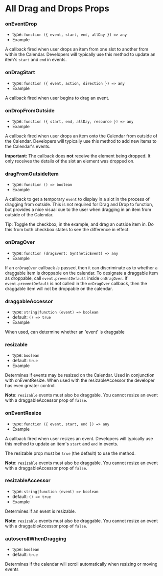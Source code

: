 
<Meta title="Addons/Drag and Drop/props/Full Prop List" />

# All Drag and Drops Props

### onEventDrop

- type: `function ({ event, start, end, allDay }) => any`
- <LinkTo kind="addons-drag-and-drop-props" story="on-event-drop">
    Example
  </LinkTo>

A callback fired when user drops an item from one slot to another from within the Calendar. Developers will typically use this method to update an item's `start` and `end` in <LinkTo kind="props" story="events">events</LinkTo>.

### onDragStart

- type: `function ({ event, action, direction }) => any`
- <LinkTo kind="addons-drag-and-drop-props" story="on-drag-start">
    Example
  </LinkTo>

A callback fired when user begins to drag an event.

### onDropFromOutside

- type: `function ({ start, end, allDay, resource }) => any`
- <LinkTo kind="addons-drag-and-drop-props" story="on-drop-from-outside">
    Example
  </LinkTo>

A callback fired when user drops an item onto the Calendar from outside of the Calendar. Developers will typically use this method to add new items to the Calendar's <LinkTo kind="props" story="events">events</LinkTo>.

**Important:** The callback does **not** receive the element being dropped. It only receives the details of the slot an element was dropped on.

### dragFromOutsideItem

- type: `function () => boolean`
- <LinkTo kind="addons-drag-and-drop-props" story="drag-from-outside-item">
    Example
  </LinkTo>

A callback to get a temporary `event` to display in a slot in the process of dragging from outside. This is not required for Drag and Drop to function, but provides a nice visual cue to the user when dragging in an item from outside of the Calendar.

Tip: Toggle the checkbox, in the example, and drag an outside item in. Do this from both checkbox states to see the difference in effect.

### onDragOver

- type: `function (dragEvent: SyntheticEvent) => any`
- <LinkTo kind="addons-drag-and-drop-props" story="on-drag-over">
    Example
  </LinkTo>

If an `onDragOver` callback _is_ passed, then it can discriminate as to whether a draggable item is droppable on the calendar. To designate a draggable item as droppable, call `event.preventDefault` inside `onDragOver`. If `event.preventDefault` is not called in the `onDragOver` callback, then the draggable item will not be droppable on the calendar.

### draggableAccessor

- type: `string|function (event) => boolean`
- default: `() => true`
- <LinkTo kind="addons-drag-and-drop-props" story="draggable-accessor">
    Example
  </LinkTo>

When used, can determine whether an 'event' is draggable

### resizable

- type: `boolean`
- default: `true`
- <LinkTo kind="addons-drag-and-drop-props" story="resizable">
    Example
  </LinkTo>

Determines if events may be resized on the Calendar. Used in conjunction with <LinkTo kind="addons-drag-and-drop-props" story="on-event-resize">onEventResize</LinkTo>. When used with the <LinkTo kind="addons-drag-and-drop-props" story="resizable-accessor">resizableAccessor</LinkTo> the developer has even greater control.

**Note:** `resizable` events must also be draggable. You cannot resize an event with a <LinkTo kind="addons-drag-and-drop-props" story="draggable-accessor">draggableAccessor</LinkTo> prop of `false`.

### onEventResize

- type: `function ({ event, start, end }) => any`
- <LinkTo kind="addons-drag-and-drop-props" story="on-event-resize">
    Example
  </LinkTo>

A callback fired when user resizes an event. Developers will typically use this method to update an item's `start` and `end` in <LinkTo kind="props" story="events">events</LinkTo>.

The <LinkTo kind="addons-drag-and-drop-props" story="resizable">resizable</LinkTo> prop must be `true` (the default) to use the method.

**Note:** `resizable` events must also be draggable. You cannot resize an event with a <LinkTo kind="addons-drag-and-drop-props" story="draggable-accessor">draggableAccessor</LinkTo> prop of `false`.

### resizableAccessor

- type: `string|function (event) => boolean`
- default: `() => true`
- <LinkTo kind="addons-drag-and-drop-props" story="resizable-accessor">
    Example
  </LinkTo>

Determines if an event is resizable.

**Note:** `resizable` events must also be draggable. You cannot resize an event with a <LinkTo kind="addons-drag-and-drop-props" story="draggable-accessor">draggableAccessor</LinkTo> prop of `false`.

### autoscrollWhenDragging

- type: `boolean`
- default: `true`

Determines if the calendar will scroll automatically when resizing or moving events
